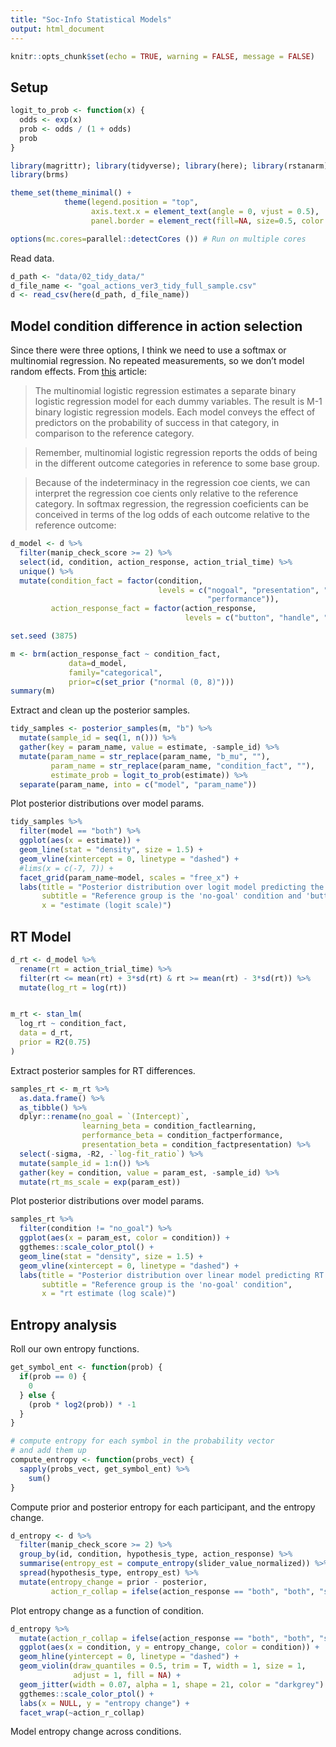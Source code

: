 ```yaml
---
title: "Soc-Info Statistical Models"
output: html_document
---
```


```r
knitr::opts_chunk$set(echo = TRUE, warning = FALSE, message = FALSE)
```

## Setup

```r
logit_to_prob <- function(x) {
  odds <- exp(x)
  prob <- odds / (1 + odds)
  prob
}
```

```r
library(magrittr); library(tidyverse); library(here); library(rstanarm) 
library(brms)

theme_set(theme_minimal() +
            theme(legend.position = "top",
                  axis.text.x = element_text(angle = 0, vjust = 0.5),
                  panel.border = element_rect(fill=NA, size=0.5, color = "grey")))

options(mc.cores=parallel::detectCores ()) # Run on multiple cores
```
Read data. 

```r
d_path <- "data/02_tidy_data/"
d_file_name <- "goal_actions_ver3_tidy_full_sample.csv"
d <- read_csv(here(d_path, d_file_name)) 
```

## Model condition difference in action selection

Since there were three options, I think we need to use a softmax or multinomial regression. No repeated measurements, so we don't model random effects. From [this](https://www.analyticsvidhya.com/blog/2016/02/multinomial-ordinal-logistic-regression/) article:

> The multinomial logistic regression estimates a separate binary logistic regression model for each dummy variables.  The result is M-1 binary logistic regression models.  Each model conveys the effect of predictors on the probability of success in that category, in comparison to the reference category.

> Remember, multinomial logistic regression reports the odds of being in the different outcome categories in reference to some base group.

> Because of the indeterminacy in the regression coe cients, we can interpret the regression coe cients only relative to the reference category. In softmax regression, the regression coeficients can be conceived in terms of the log odds of each outcome relative to the reference outcome:

```r
d_model <- d %>%
  filter(manip_check_score >= 2) %>% 
  select(id, condition, action_response, action_trial_time) %>% 
  unique() %>% 
  mutate(condition_fact = factor(condition, 
                                 levels = c("nogoal", "presentation", "learning", 
                                            "performance")),
         action_response_fact = factor(action_response, 
                                       levels = c("button", "handle", "both")))
```

```r
set.seed (3875)

m <- brm(action_response_fact ~ condition_fact,
             data=d_model,
             family="categorical", 
             prior=c(set_prior ("normal (0, 8)")))
summary(m)
```

Extract and clean up the posterior samples.

```r
tidy_samples <- posterior_samples(m, "b") %>% 
  mutate(sample_id = seq(1, n())) %>% 
  gather(key = param_name, value = estimate, -sample_id) %>% 
  mutate(param_name = str_replace(param_name, "b_mu", ""),
         param_name = str_replace(param_name, "condition_fact", ""),
         estimate_prob = logit_to_prob(estimate)) %>% 
  separate(param_name, into = c("model", "param_name")) 
```

Plot posterior distributions over model params. 

```r
tidy_samples %>% 
  filter(model == "both") %>% 
  ggplot(aes(x = estimate)) + 
  geom_line(stat = "density", size = 1.5) +
  geom_vline(xintercept = 0, linetype = "dashed") +
  #lims(x = c(-7, 7)) +
  facet_grid(param_name~model, scales = "free_x") +
  labs(title = "Posterior distribution over logit model predicting the 'both' action",
       subtitle = "Reference group is the 'no-goal' condition and 'button' action",
       x = "estimate (logit scale)")
```

## RT Model

```r
d_rt <- d_model %>% 
  rename(rt = action_trial_time) %>% 
  filter(rt <= mean(rt) + 3*sd(rt) & rt >= mean(rt) - 3*sd(rt)) %>% 
  mutate(log_rt = log(rt))


m_rt <- stan_lm(
  log_rt ~ condition_fact,
  data = d_rt,
  prior = R2(0.75)
)
```

Extract posterior samples for RT differences.

```r
samples_rt <- m_rt %>% 
  as.data.frame() %>% 
  as_tibble() %>% 
  dplyr::rename(no_goal = `(Intercept)`,
                learning_beta = condition_factlearning,
                performance_beta = condition_factperformance,
                presentation_beta = condition_factpresentation) %>% 
  select(-sigma, -R2, -`log-fit_ratio`) %>% 
  mutate(sample_id = 1:n()) %>% 
  gather(key = condition, value = param_est, -sample_id) %>% 
  mutate(rt_ms_scale = exp(param_est))
```

Plot posterior distributions over model params. 

```r
samples_rt %>% 
  filter(condition != "no_goal") %>% 
  ggplot(aes(x = param_est, color = condition)) + 
  ggthemes::scale_color_ptol() +
  geom_line(stat = "density", size = 1.5) +
  geom_vline(xintercept = 0, linetype = "dashed") +
  labs(title = "Posterior distribution over linear model predicting RT on action trial",
       subtitle = "Reference group is the 'no-goal' condition",
       x = "rt estimate (log scale)")
```

## Entropy analysis

Roll our own entropy functions.

```r
get_symbol_ent <- function(prob) {
  if(prob == 0) {
    0
  } else {
    (prob * log2(prob)) * -1  
  }
}

# compute entropy for each symbol in the probability vector 
# and add them up
compute_entropy <- function(probs_vect) {
  sapply(probs_vect, get_symbol_ent) %>% 
    sum()
}
```

Compute prior and posterior entropy for each participant, and the entropy change.


```r
d_entropy <- d %>% 
  filter(manip_check_score >= 2) %>% 
  group_by(id, condition, hypothesis_type, action_response) %>% 
  summarise(entropy_est = compute_entropy(slider_value_normalized)) %>% 
  spread(hypothesis_type, entropy_est) %>% 
  mutate(entropy_change = prior - posterior,
         action_r_collap = ifelse(action_response == "both", "both", "single"))
```

Plot entropy change as a function of condition.

```r
d_entropy %>% 
  mutate(action_r_collap = ifelse(action_response == "both", "both", "single")) %>% 
  ggplot(aes(x = condition, y = entropy_change, color = condition)) +
  geom_hline(yintercept = 0, linetype = "dashed") +
  geom_violin(draw_quantiles = 0.5, trim = T, width = 1, size = 1, 
              adjust = 1, fill = NA) +
  geom_jitter(width = 0.07, alpha = 1, shape = 21, color = "darkgrey") +
  ggthemes::scale_color_ptol() +
  labs(x = NULL, y = "entropy change") +
  facet_wrap(~action_r_collap)
```

Model entropy change across conditions.

```r

```




